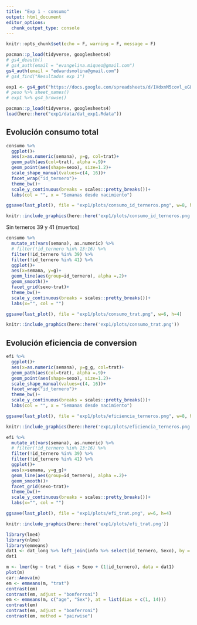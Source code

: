 ```yaml
---
title: "Exp 1 - consumo"
output: html_document
editor_options: 
  chunk_output_type: console
---
```


```r
knitr::opts_chunk$set(echo = F, warning = F, message = F)
```


```r
pacman::p_load(tidyverse, googlesheets4)
# gs4_deauth()
# gs4_auth(email = "evangelina.miqueo@gmail.com")
gs4_auth(email = "edwardsmolina@gmail.com")
# gs4_find("Resultados exp 1")

exp1 <- gs4_get("https://docs.google.com/spreadsheets/d/1VdxnM5covl_eGLaGrFNC0JHKE-9FFsf-7AWVi5ACURg/edit?usp=sharing")
# peso %>% sheet_names()
# exp1 %>% gs4_browse()
```

```r
pacman::p_load(tidyverse, googlesheets4)
load(here::here("exp1/data/dat_exp1.Rdata"))
```

## Evolución consumo total 

```r
consumo %>%   
  ggplot()+
  aes(x=as.numeric(semana), y=g, col=trat)+
  geom_path(aes(col=trat), alpha =.9)+
  geom_point(aes(shape=sexo), size=1.2)+
  scale_shape_manual(values=c(4, 16))+
  facet_wrap("id_ternero")+
  theme_bw()+
  scale_y_continuous(breaks = scales::pretty_breaks())+
  labs(col = "", x = "Semanas desde nacimiento")
```

```r
ggsave(last_plot(), file = "exp1/plots/consumo_id_terneros.png", w=8, h=8)
```

```r
knitr::include_graphics(here::here('exp1/plots/consumo_id_terneros.png'))
```

Sin terneros 39 y 41 (muertos) 

```r
consumo %>%  
  mutate_at(vars(semana), as.numeric) %>% 
  # filter(!id_ternero %in% 13:16) %>% 
  filter(!id_ternero %in% 39) %>% 
  filter(!id_ternero %in% 41) %>% 
  ggplot()+
  aes(x=semana, y=g)+
  geom_line(aes(group=id_ternero), alpha =.2)+
  geom_smooth()+
  facet_grid(sexo~trat)+
  theme_bw()+
  scale_y_continuous(breaks = scales::pretty_breaks())+
  labs(x="", col = "")
```

```r
ggsave(last_plot(), file = "exp1/plots/consumo_trat.png", w=6, h=4)
```

```r
knitr::include_graphics(here::here('exp1/plots/consumo_trat.png'))
```


## Evolución eficiencia de conversion  

```r
efi %>%   
  ggplot()+
  aes(x=as.numeric(semana), y=g_g, col=trat)+
  geom_path(aes(col=trat), alpha =.9)+
  geom_point(aes(shape=sexo), size=1.2)+
  scale_shape_manual(values=c(4, 16))+
  facet_wrap("id_ternero")+
  theme_bw()+
  scale_y_continuous(breaks = scales::pretty_breaks())+
  labs(col = "", x = "Semanas desde nacimiento")
```

```r
ggsave(last_plot(), file = "exp1/plots/eficiencia_terneros.png", w=8, h=8)
```

```r
knitr::include_graphics(here::here('exp1/plots/eficiencia_terneros.png'))
```


```r
efi %>%  
  mutate_at(vars(semana), as.numeric) %>% 
  # filter(!id_ternero %in% 13:16) %>% 
  filter(!id_ternero %in% 39) %>% 
  filter(!id_ternero %in% 41) %>% 
  ggplot()+
  aes(x=semana, y=g_g)+
  geom_line(aes(group=id_ternero), alpha =.2)+
  geom_smooth()+
  facet_grid(sexo~trat)+
  theme_bw()+
  scale_y_continuous(breaks = scales::pretty_breaks())+
  labs(x="", col = "")
```

```r
ggsave(last_plot(), file = "exp1/plots/efi_trat.png", w=6, h=4)
```

```r
knitr::include_graphics(here::here('exp1/plots/efi_trat.png'))
```


```r
library(lme4)
library(nlme)
library(emmeans)
dat1 <- dat_long %>% left_join(info %>% select(id_ternero, Sexo), by = "id_ternero") 
dat1

m <- lmer(kg ~ trat * dias + Sexo + (1|id_ternero), data = dat1)
plot(m)
car::Anova(m)
em <- emmeans(m, "trat")
contrast(em)
contrast(em, adjust = "bonferroni")
em <- emmeans(m, c("age", "Sex"), at = list(dias = c(1, 14)))
contrast(em)
contrast(em, adjust = "bonferroni")
contrast(em, method = "pairwise")
```

